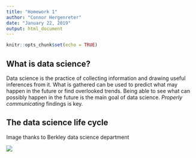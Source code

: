 ```yaml
---
title: "Homework 1"
author: "Connor Hergenreter"
date: "January 22, 2019"
output: html_document
---
```


```r
knitr::opts_chunk$set(echo = TRUE)
```

## What is data science?

Data science is the practice of collecting information and drawing useful inferences from it. What is gathered can be used to predict what may happen in the future or find overlooked trends. Being able to see what can possibly happen in the future is the main goal of data science. *Properly communicating* findings is key.

## The data science life cycle

Image thanks to Berkley data science department

![](https://cdn3.datascience.berkeley.edu/content/0be56de3069740669fe2d696fb60220e/DataScienceLifeCycle.jpg)



